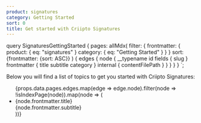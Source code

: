 ```yaml
---
product: signatures
category: Getting Started
sort: 0
title: Get started with Criipto Signatures
---
```



  query SignaturesGettingStarted {
    pages: allMdx(
      filter: {
        frontmatter: {
          product: { eq: "signatures" }
          category: { eq: "Getting Started" }
        }
      }
      sort: {frontmatter: {sort: ASC}}
    ) {
      edges {
        node {
          __typename
          id
          fields {
            slug
          }
          frontmatter {
            title
            subtitle
            category
          }
          internal {
            contentFilePath
          }
        }
      }
    }
  }
`;

Below you will find a list of topics to get you started with Criipto Signatures:

<ul>
  {props.data.pages.edges.map(edge => edge.node).filter(node => !isIndexPage(node)).map(node => (
    <li key={node.id}>
      <Link to={`/${node.fields.slug}/`}>{node.frontmatter.title}</Link><br />
      {node.frontmatter.subtitle}
    </li>
  ))}
</ul>
